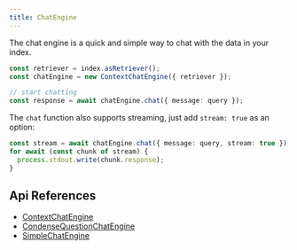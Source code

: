 ```yaml
---
title: ChatEngine
---
```


The chat engine is a quick and simple way to chat with the data in your index.

```typescript
const retriever = index.asRetriever();
const chatEngine = new ContextChatEngine({ retriever });

// start chatting
const response = await chatEngine.chat({ message: query });
```

The `chat` function also supports streaming, just add `stream: true` as an option:

```typescript
const stream = await chatEngine.chat({ message: query, stream: true });
for await (const chunk of stream) {
  process.stdout.write(chunk.response);
}
```

## Api References

- [ContextChatEngine](/docs/api/classes/ContextChatEngine)
- [CondenseQuestionChatEngine](/docs/api/classes/ContextChatEngine)
- [SimpleChatEngine](/docs/api/classes/SimpleChatEngine)
